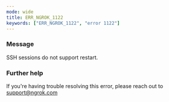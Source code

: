 ```yaml
---
mode: wide
title: ERR_NGROK_1122
keywords: ["ERR_NGROK_1122", "error 1122"]
---
```



### Message

SSH sessions do not support restart.

<ErrorDetails />

### Further help

If you're having trouble resolving this error, please reach out to [support@ngrok.com](mailto:support@ngrok.com?subject=Help%20with%20ERR_NGROK_1122)
